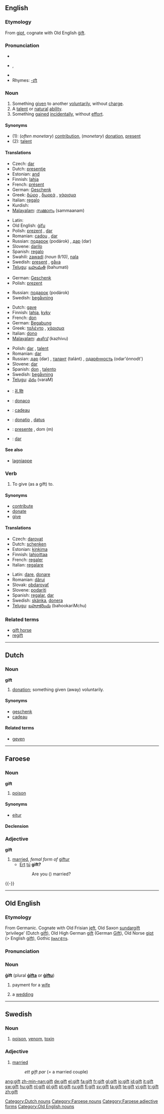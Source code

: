{{see|Gift}}
{{wikipedia|dab=gift (disambiguation)|gift}}
==English==

===Etymology===
From {{ON.}} [[gipt]], cognate with Old English [[gift#Old English|ġift]].

===Pronunciation===
* {{IPA|/ɡɪft/}}
* {{AHD|gĭft}}, {{SAMPA|/gIft/}}
* {{audio|en-us-gift.ogg|Audio (US)}}
* Rhymes: [[Rhymes:English:-ɪft|-ɪft]]

===Noun===
{{wikipedia|gift|gift (present)}}
{{en-noun}}

# Something [[give]]n to another [[voluntarily]], without [[charge]].
# A [[talent]] or [[natural]] [[ability]].
# Something [[gain]]ed [[incidentally]], without [[effort]].

====Synonyms====
* (1): (''often monetary'') [[contribution]], (''monetary'') [[donation]], [[present]]
* (2): [[talent]]

====Translations====
{{trans-top|Something given to another voluntarily, without charge}}
* Czech: [[dar]] {{m}}
* Dutch: [[presentje]] {{n}}
* Estonian: [[and#Estonian|and]]
* Finnish: [[lahja]]
* French: [[présent]] {{m}}
* German: [[Geschenk]] {{n}}
* Greek: [[δώρο]] {{n}}, [[δωρεά]] {{f}}, [[χάρισμα]] {{n}}
* Italian: [[regalo]] {{m}}
* Kurdish: {{KUchar|[[دیاری]]}}
* [[Malayalam]]: [[സമ്മാനം]] (sammaanam)
{{trans-mid}}
* Latin: {{t|la|donum|n|alt=dōnum}}
* Old English: [[gifu|ġifu]] {{f}}
* Polish: [[prezent]] {{m}}, [[dar]] {{m}}
* Romanian: [[cadou]] {{n}}, [[dar]] {{n}}
* Russian: [[пoдaрoк]] (podárok) {{m}}, [[дар]] (dar) {{m}}
* Slovene: [[darilo]] {{n}}
* Spanish: [[regalo]] {{m}}
* Swahili: [[zawadi]] ''(noun 9/10)'', [[nala]]
* Swedish: [[present]] {{c}}, [[gåva]] {{c}}
* [[Telugu]]: [[బహుమతి]] (bahumati)
{{trans-bottom}}

{{trans-top|Something received incidentally, without effort}}
* German: [[Geschenk]] {{n}}
* Polish: [[prezent]] {{m}}
{{trans-mid}}
* Russian: [[пoдaрoк]] (podárok) {{m}}
* Swedish: [[begåvning]] {{c}}
{{trans-bottom}}

{{trans-top|A talent or natural ability}}
* Dutch: [[gave]] {{f}}
* Finnish: [[lahja]], [[kyky]]
* French: [[don]] {{m}}
* German: [[Begabung]] {{f}}
* Greek: [[ταλέντο]] {{n}}, [[χάρισμα]] {{n}}
* Italian: [[dono]] {{m}}
* [[Malayalam]]: [[കഴിവ്]] (kazhivu)
{{trans-mid}}
* Polish: [[dar]] {{m}}, [[talent]] {{m}}
* Romanian: [[dar]] {{n}}
* Russian: [[дар]] (dar) {{m}}, [[талант]] (talánt) {{m}}, [[одарённость]] (odar'ónnodt') {{f}}
* Slovene: [[dar]] {{m}}
* Spanish: [[don]] {{m}}, [[talento]] {{m}}
* Swedish: [[begåvning]] {{c}}
* [[Telugu]]: [[వరం]] (varaM)
{{trans-bottom}}

{{checktrans-top}}
* {{ttbc|Chinese}}: [[礼物]]
* {{ttbc|Esperanto}}: [[donaco]]
* {{ttbc|French}}: [[cadeau]] {{m}}
{{trans-mid}}
* {{ttbc|Latin}}: [[donatio]] {{f}}, [[datus]] {{m}}
* {{ttbc|Portuguese}}: [[presente]] {{m}}, dom (m)
* {{ttbc|Slovak}}: [[dar]] {{m}}
{{trans-bottom}}

====See also====
* [[lagniappe]]

===Verb===
{{en-verb}}

# {{transitive}} To give (as a gift) to.

====Synonyms====
* [[contribute]]
* [[donate]]
* [[give]]

====Translations====
{{trans-top|(transitive) To give (as a gift) to}}
* Czech: [[darovat]]
* Dutch: [[schenken]]
* Estonian: [[kinkima]]
* Finnish: [[lahjoittaa]]
* French: [[regaler]]
* Italian: [[regalare]]
{{trans-mid}}
* Latin: [[dare]], [[donare]]
* Romanian: [[dărui]]
* Slovak: [[obdarovať]]
* Slovene: [[podariti]]
* Spanish: [[regalar]], [[dar]]
* Swedish: [[skänka]], [[donera]]
* [[Telugu]]: [[బహూకరించు]] (bahookariMchu)
{{trans-bottom}}

===Related terms===
* [[gift horse]]
* [[regift]]

----

==Dutch==

===Noun===
'''gift''' {{m}}

# [[donation]]; something given (away) voluntarily.

====Synonyms====
* [[geschenk]] {{n}}
* [[cadeau]] {{n}}

====Related terms====
* [[geven]]

[[Category:Dutch nouns]]

----

==Faroese==

===Noun===
'''gift''' {{f}}

# [[poison]]

====Synonyms====
*[[eitur]]

====Declension====
{{fo-decl-noun-f2-s|gift}}

[[Category:Faroese nouns]]

===Adjective===
{{fo-decl-adj-5|gift}}
'''gift'''
#[[married]], ''femal form of'' [[giftur]]
#*[[ert|Ert]] [[tú]] '''gift?'''
#*: Are you ({{f}}) married?

[[Category:Faroese adjective forms]]
{{-}}
----

==Old English==

===Etymology===
From Germanic.  Cognate with Old Frisian [[jeft]], Old Saxon [[sundargift]] ‘privilege’ (Dutch [[gift#Dutch|gift]]), Old High German [[gift#Old High German|gift]] (German [[Gift]]), Old Norse [[gipt]] (> English [[gift#English|gift]]), Gothic [[𐍆𐍂𐌰𐌲𐌹𐍆𐍄𐍃]].

===Pronunciation===
{{IPA|/jɪft/}}

===Noun===
'''ġift''' {{f}} (plural '''[[gifta|ġifta]]''' or '''[[giftu|ġiftu]]''')

# payment for a [[wife]]
# {{in plural|lang=ang}} a [[wedding]]

[[Category:Old English nouns]]

----

==Swedish==

===Noun===
{{sv-noun-reg-r-n|gift|gifte}}

# [[poison]], [[venom]], [[toxin]]

===Adjective===
{{sv-adj-abs|gift|gift}}

# [[married]]
#: ''ett gift par'' (= a married couple)

[[ang:gift]]
[[zh-min-nan:gift]]
[[de:gift]]
[[el:gift]]
[[fa:gift]]
[[fr:gift]]
[[gl:gift]]
[[io:gift]]
[[id:gift]]
[[it:gift]]
[[sw:gift]]
[[hu:gift]]
[[nl:gift]]
[[pl:gift]]
[[pt:gift]]
[[ru:gift]]
[[fi:gift]]
[[sv:gift]]
[[ta:gift]]
[[te:gift]]
[[vi:gift]]
[[tr:gift]]
[[zh:gift]]